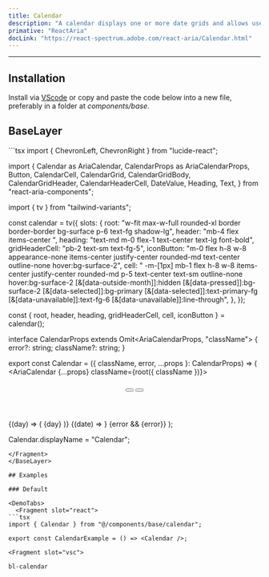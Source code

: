 ```yaml
---
title: Calendar
description: "A calendar displays one or more date grids and allows users to select a single date."
primative: "ReactAria"
docLink: "https://react-spectrum.adobe.com/react-aria/Calendar.html"
---
```

---

<MdxExample>
  <CalendarExample client:load/>
</MdxExample>

## Installation

Install via [VScode](/docs/getting-started/vsc) or copy and paste the code below into a new file, preferably in a folder at *components/base*.

## BaseLayer

<BaseLayer>
<Fragment slot="contentSlot">
```tsx
import { ChevronLeft, ChevronRight } from "lucide-react";

import {
  Calendar as AriaCalendar,
  CalendarProps as AriaCalendarProps,
  Button,
  CalendarCell,
  CalendarGrid,
  CalendarGridBody,
  CalendarGridHeader,
  CalendarHeaderCell,
  DateValue,
  Heading,
  Text,
} from "react-aria-components";

import { tv } from "tailwind-variants";

const calendar = tv({
  slots: {
    root: "w-fit max-w-full rounded-xl border border-border bg-surface p-6 text-fg shadow-lg",
    header: "mb-4 flex items-center ",
    heading: "text-md m-0 flex-1 text-center text-lg font-bold",
    gridHeaderCell: "pb-2 text-sm text-fg-5",
    iconButton:
      "m-0 flex h-8 w-8 appearance-none items-center justify-center rounded-md text-center outline-none hover:bg-surface-2",
    cell: " -m-[1px] mb-1 flex h-8 w-8 items-center justify-center rounded-md p-5 text-center text-sm outline-none hover:bg-surface-2 [&[data-outside-month]]:hidden  [&[data-pressed]]:bg-surface-2 [&[data-selected]]:bg-primary [&[data-selected]]:text-primary-fg [&[data-unavailable]]:text-fg-6 [&[data-unavailable]]:line-through",
  },
});

const { root, header, heading, gridHeaderCell, cell, iconButton } = calendar();

interface CalendarProps<T extends DateValue>
  extends Omit<AriaCalendarProps<T>, "className"> {
  error?: string;
  className?: string;
}

export const Calendar = ({
  className,
  error,
  ...props
}: CalendarProps<DateValue>) => (
  <AriaCalendar {...props} className={root({ className })}>
    <header className={header()}>
      <Button className={iconButton()} slot="previous">
        <ChevronLeft className="h-6 w-6" />
      </Button>
      <Heading className={heading()} />
      <Button className={iconButton()} slot="next">
        <ChevronRight className="h-6 w-6" />
      </Button>
    </header>
    <CalendarGrid>
      <CalendarGridHeader>
        {(day) => (
          <CalendarHeaderCell className={gridHeaderCell()}>
            {day}
          </CalendarHeaderCell>
        )}
      </CalendarGridHeader>
      <CalendarGridBody>
        {(date) => <CalendarCell className={cell()} date={date} />}
      </CalendarGridBody>
    </CalendarGrid>
    {error && <Text slot="error">{error}</Text>}
  </AriaCalendar>
);

Calendar.displayName = "Calendar";

```
</Fragment>
</BaseLayer>

## Examples

### Default 

<DemoTabs>
  <Fragment slot="react">
```tsx
import { Calendar } from "@/components/base/calendar";

export const CalendarExample = () => <Calendar />;

```
  </Fragment>

    <Fragment slot="vsc">
```bash
bl-calendar
```
  </Fragment>
</DemoTabs>


